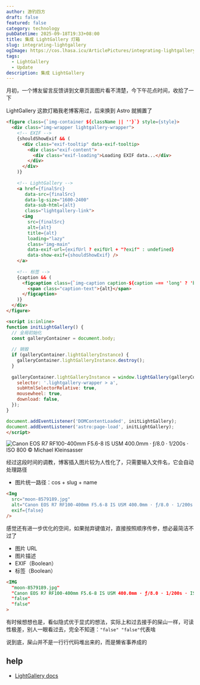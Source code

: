 ```yaml
---
author: 游钓四方
draft: false
featured: false
category: technology
pubDatetime: 2025-09-18T19:33+08:00
title: 集成 LightGallery 灯箱
slug: integrating-lightgallery
ogImage: https://cos.lhasa.icu/ArticlePictures/integrating-lightgallery/lightgallerylogo.png_81
tags:
  - LightGallery
  - Update
description: 集成 LightGallery
---
```


月初，一个博友留言反馈讲到文章页面图片看不清楚，今下午花点时间，收拾了一下

LightGallery 这款灯箱我老博客用过，后来换到 Astro 就搁置了

```html file="src/components/Img.astro"
<figure class={`img-container ${className || ''}`} style={style}>
  <div class="img-wrapper lightgallery-wrapper">
    <!-- EXIF -->
    {shouldShowExif && (
      <div class="exif-tooltip" data-exif-tooltip>
        <div class="exif-content">
          <div class="exif-loading">Loading EXIF data...</div>
        </div>
      </div>
    )}
    
    <!-- LightGallery -->
    <a href={finalSrc} 
       data-src={finalSrc} 
       data-lg-size="1600-2400" 
       data-sub-html={alt}
       class="lightgallery-link">
      <img 
        src={finalSrc} 
        alt={alt}
        title={alt}
        loading="lazy"
        class="img-main"
        data-exif-url={exifUrl ? exifUrl + "?exif" : undefined}
        data-show-exif={shouldShowExif} />
    </a>
    
    <!-- 标签 -->
    {caption && (
      <figcaption class={`img-caption caption-${caption === 'long' ? 'bar' : 'tag'}`}>
        <span class="caption-text">{alt}</span>
      </figcaption>
    )}
  </div>
</figure>

<script is:inline>
function initLightGallery() {
  // 全局初始化
  const galleryContainer = document.body;
  
  // 销毁
  if (galleryContainer.lightGalleryInstance) {
    galleryContainer.lightGalleryInstance.destroy();
  }
  
  galleryContainer.lightGalleryInstance = window.lightGallery(galleryContainer, {
    selector: '.lightgallery-wrapper > a',
    subHtmlSelectorRelative: true,
    mousewheel: true,
    download: false,
  });
}

document.addEventListener('DOMContentLoaded', initLightGallery);
document.addEventListener('astro:page-load', initLightGallery);
</script>
```

<Img
  src="moon-8579189.jpg"
  alt="Canon EOS R7 RF100-400mm F5.6-8 IS USM 400.0mm · ƒ/8.0 · 1/200s · ISO 800 © Michael Kleinsasser"
  exif={false}
/>

经过这段时间的调教，博客插入图片较为人性化了，只需要输入文件名，它会自动处理路径

- 图片统一路径：cos + slug + name

```html
<Img
  src="moon-8579189.jpg"
  alt="Canon EOS R7 RF100-400mm F5.6-8 IS USM 400.0mm · ƒ/8.0 · 1/200s · ISO 800 © Michael Kleinsasser"
  exif={false}
/>
```

感觉还有进一步优化的空间，如果抛弃键值对，直接按照顺序传参，想必最简洁不过了

 - 图片 URL
 - 图片描述
 - EXIF（Boolean）
 - 标签（Boolean）

```html
<IMG 
  "moon-8579189.jpg"
  "Canon EOS R7 RF100-400mm F5.6-8 IS USM 400.0mm · ƒ/8.0 · 1/200s · ISO 800 © Michael Kleinsasser"
  "false"
  "false"
>
```

有时候想想也是，看似隐式优于显式的想法，实际上和过去接手的屎山一样，可读性极差，别人一眼看过去，完全不知道：`"false" "false"`代表啥

说到底，屎山并不是一行行代码堆出来的，而是懒省事养成的

## help

- [LightGallery docs](https://www.lightgalleryjs.com/docs/getting-started/)